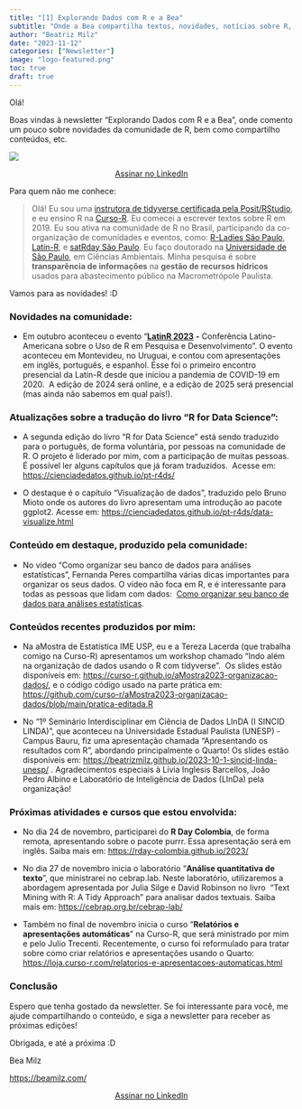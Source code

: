 ```yaml
---
title: "[1] Explorando Dados com R e a Bea"
subtitle: "Onde a Bea compartilha textos, novidades, notícias sobre R, Ciência de Dados e a sua comunidade."
author: "Beatriz Milz"
date: "2023-11-12"
categories: ["Newsletter"]
image: "logo-featured.png"
toc: true
draft: true
---
```


Olá!

Boas vindas à newsletter "Explorando Dados com R e a Bea", onde comento um pouco sobre novidades da comunidade de R, bem como compartilho conteúdos, etc.

[![](NEWSLETTER.png){fig-align="center"}](https://www.linkedin.com/newsletters/7129591797797797888/)

<center><a class="libutton" href="https://www.linkedin.com/build-relation/newsletter-follow?entityUrn=7129591797797797888" target="_blank">Assinar no LinkedIn</a></center>

Para quem não me conhece:

> Olá! Eu sou uma [instrutora de tidyverse certificada pela Posit/RStudio](https://education.rstudio.com/trainers/people/milz+beatriz/), e eu ensino R na [Curso-R](https://curso-r.com/). Eu comecei a escrever textos sobre R em 2019. Eu sou ativa na comunidade de R no Brasil, participando da co-organização de comunidades e eventos, como: [R-Ladies São Paulo](https://twitter.com/RLadiesSaoPaulo), [Latin-R](https://twitter.com/LatinR_Conf), e [satRday São Paulo](https://twitter.com/satRdaySP). Eu faço doutorado na [Universidade de São Paulo](http://www.iee.usp.br/), em Ciências Ambientais. Minha pesquisa é sobre **transparência de informações** na **gestão de recursos hídricos** usados para abastecimento público na Macrometrópole Paulista.

Vamos para as novidades! :D

### Novidades na comunidade:

-   Em outubro aconteceu o evento "[**LatinR 2023**](https://latin-r.com/pt/) **-** Conferência Latino-Americana sobre o Uso de R em Pesquisa e Desenvolvimento". O evento aconteceu em Montevideu, no Uruguai, e contou com apresentações em inglês, português, e espanhol. Esse foi o primeiro encontro presencial da Latin-R desde que iniciou a pandemia de COVID-19 em 2020.  A edição de 2024 será online, e a edição de 2025 será presencial (mas ainda não sabemos em qual país!).

### Atualizações sobre a tradução do livro "R for Data Science":

-   A segunda edição do livro "R for Data Science" está sendo traduzido para o português, de forma voluntária, por pessoas na comunidade de R. O projeto é liderado por mim, com a participação de muitas pessoas.  É possível ler alguns capítulos que já foram traduzidos.  Acesse em: <https://cienciadedatos.github.io/pt-r4ds/>

-   O destaque é o capítulo "Visualização de dados", traduzido pelo Bruno Mioto onde os autores do livro apresentam uma introdução ao pacote ggplot2. Acesse em: <https://cienciadedatos.github.io/pt-r4ds/data-visualize.html>

### Conteúdo em destaque, produzido pela comunidade:

-   No video "Como organizar seu banco de dados para análises estatísticas", Fernanda Peres compartilha várias dicas importantes para organizar os seus dados. O vídeo não foca em R, e é interessante para todas as pessoas que lidam com dados:  [Como organizar seu banco de dados para análises estatísticas](https://www.youtube.com/watch?v=wzfPR2oQ61A).

### Conteúdos recentes produzidos por mim:

-   Na aMostra de Estatística IME USP, eu e a Tereza Lacerda (que trabalha comigo na Curso-R) apresentamos um workshop chamado "Indo além na organização de dados usando o R com tidyverse".  Os slides estão disponíveis em: <https://curso-r.github.io/aMostra2023-organizacao-dados/>, e o código código usado na parte prática em: <https://github.com/curso-r/aMostra2023-organizacao-dados/blob/main/pratica-editada.R>

-   No "1º Seminário Interdisciplinar em Ciência de Dados LInDA (I SINCID LINDA)", que aconteceu na Universidade Estadual Paulista (UNESP) - Campus Bauru, fiz uma apresentação chamada "Apresentando os resultados com R", abordando principalmente o Quarto! Os slides estão disponíveis em: <https://beatrizmilz.github.io/2023-10-1-sincid-linda-unesp/> . Agradecimentos especiais à Lívia Inglesis Barcellos, João Pedro Albino e Laboratório de Inteligência de Dados (LInDa) pela organização!

### Próximas atividades e cursos que estou envolvida:

-   No dia 24 de novembro, participarei do **R Day Colombia**, de forma remota, apresentando sobre o pacote purrr. Essa apresentação será em inglês. Saiba mais em: <https://rday-colombia.github.io/2023/>

-   No dia 27 de novembro inicia o laboratório "**Análise quantitativa de texto**", que ministrarei no cebrap.lab. Neste laboratório, utilizaremos a abordagem apresentada por Julia Silge e David Robinson no livro  "Text Mining with R: A Tidy Approach" para analisar dados textuais. Saiba mais em: <https://cebrap.org.br/cebrap-lab/>

-   Também no final de novembro inicia o curso "**Relatórios e apresentações automáticas**" na Curso-R, que será ministrado por mim e pelo Julio Trecenti. Recentemente, o curso foi reformulado para tratar sobre como criar relatórios e apresentações usando o Quarto: <https://loja.curso-r.com/relatorios-e-apresentacoes-automaticas.html>

### Conclusão

Espero que tenha gostado da newsletter. Se foi interessante para você, me ajude compartilhando o conteúdo, e siga a newsletter para receber as próximas edições!

Obrigada, e até a próxima :D

Bea Milz

<https://beamilz.com/>

<center><a class="libutton" href="https://www.linkedin.com/build-relation/newsletter-follow?entityUrn=7129591797797797888" target="_blank">Assinar no LinkedIn</a></center>
